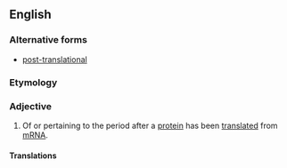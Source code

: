 ==English==
===Alternative forms===
*[[post-translational]]

===Etymology===

{{prefix|post|translational|lang=en}}

===Adjective===
{{en-adj|-}}

# {{context|genetics|biochemistry|lang=en}} Of or pertaining to the period after a [[protein]] has been [[translate]]d from [[mRNA]].

====Translations====
{{trans-top|Of or pertaining to the period after a protein has been translated from mRNA}}
{{trans-mid}}
{{trans-bottom}}